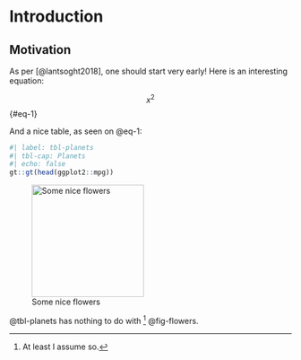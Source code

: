 # Introduction

## Motivation

```{=latex}
\pagenumbering{arabic}
\setcounter{page}{1}
```
As per [@lantsoght2018], one should start very early! Here is an interesting equation:

$$
x^2
$$ {#eq-1}

And a nice table, as seen on @eq-1:

```r
#| label: tbl-planets
#| tbl-cap: Planets
#| echo: false
gt::gt(head(ggplot2::mpg))
```

![Some nice flowers](images/IMG_1158.jpg){#fig-flowers fig-align="center" width="200"}

@tbl-planets has nothing to do with [^introduction-1] @fig-flowers.

[^introduction-1]: At least I assume so.
